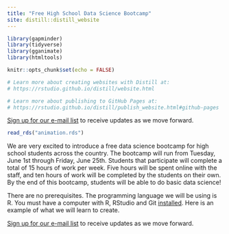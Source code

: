 ```yaml
---
title: "Free High School Data Science Bootcamp"
site: distill::distill_website
---
```


```r
library(gapminder)
library(tidyverse)
library(gganimate)
library(htmltools)

knitr::opts_chunk$set(echo = FALSE)

# Learn more about creating websites with Distill at:
# https://rstudio.github.io/distill/website.html

# Learn more about publishing to GitHub Pages at:
# https://rstudio.github.io/distill/publish_website.html#github-pages
```

[Sign up for our e-mail list](https://davidkane.substack.com/embed) to receive updates as we move forward.

```r
read_rds("animation.rds")
```

We are very excited to introduce a free data science bootcamp for high school students across the country. The bootcamp will run from Tuesday, June 1st through Friday, June 25th. Students that participate will complete a total of 15 hours of work per week. Five hours will be spent online with the staff, and ten hours of work will be completed by the students on their own. By the end of this bootcamp, students will be able to do basic data science! 

There are no prerequisites. The programming language we will be using is R. You must have a computer with R, RStudio and Git [installed](https://happygitwithr.com). Here is an example of what we will learn to create.

[Sign up for our e-mail list](https://davidkane.substack.com/embed) to receive updates as we move forward.


